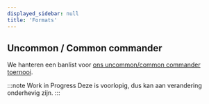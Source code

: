 ```yaml
---
displayed_sidebar: null
title: 'Formats'
---
```


## Uncommon / Common commander

We hanteren een banlist voor [ons uncommon/common commander toernooi](https://tappedout.net/mtg-decks/rareless-edh-banlist-rules/?cb=1633775868). 

:::note Work in Progress
Deze is voorlopig, dus kan aan verandering onderhevig zijn.
:::
